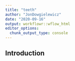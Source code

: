 ```yaml
---
title: "teeth"
author: "JonDowgielewicz"
date: "2020-09-16"
output: workflowr::wflow_html
editor_options:
  chunk_output_type: console
---
```


## Introduction

```r

```

